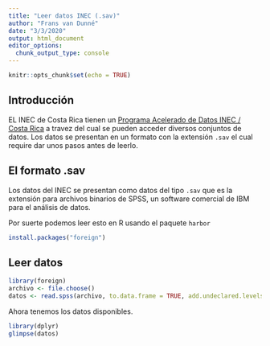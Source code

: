 ```yaml
---
title: "Leer datos INEC (.sav)"
author: "Frans van Dunné"
date: "3/3/2020"
output: html_document
editor_options: 
  chunk_output_type: console
---
```


```r
knitr::opts_chunk$set(echo = TRUE)
```

## Introducción 

EL INEC de Costa Rica tienen un [Programa Acelerado de Datos INEC / Costa Rica](http://sistemas.inec.cr/pad4/index.php/home) a travez del cual se pueden acceder diversos conjuntos de datos. Los datos se presentan en un formato con la extensión `.sav` el cual require dar unos pasos antes de leerlo.

## El formato .sav

Los datos del INEC se presentan como datos del tipo `.sav` que es la extensión para archivos binarios de SPSS, un software comercial de IBM para el análisis de datos. 

Por suerte podemos leer esto en R usando el paquete `harbor`

```r
install.packages("foreign")
```

## Leer datos

```r
library(foreign)
archivo <- file.choose()
datos <- read.spss(archivo, to.data.frame = TRUE, add.undeclared.levels = "no")
```

Ahora tenemos los datos disponibles.

```r
library(dplyr)
glimpse(datos)
```

